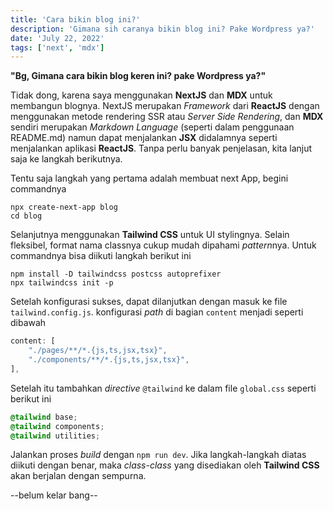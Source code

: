 ```yaml
---
title: 'Cara bikin blog ini?'
description: 'Gimana sih caranya bikin blog ini? Pake Wordpress ya?'
date: 'July 22, 2022'
tags: ['next', 'mdx']
---
```


**"Bg, Gimana cara bikin blog keren ini? pake Wordpress ya?"**

Tidak dong, karena saya menggunakan **NextJS** dan **MDX** untuk membangun blognya. NextJS merupakan 
<i>Framework</i> 
dari **ReactJS** dengan menggunakan metode rendering SSR atau <i>Server Side Rendering</i>, dan **MDX** sendiri
merupakan <i>Markdown Language</i> (seperti dalam penggunaan README.md) namun dapat menjalankan **JSX** didalamnya
seperti menjalankan aplikasi **ReactJS**. Tanpa perlu banyak penjelasan, kita lanjut saja ke langkah berikutnya.

Tentu saja langkah yang pertama adalah membuat next App, begini commandnya

```
npx create-next-app blog
cd blog
```

Selanjutnya menggunakan **Tailwind CSS** untuk UI stylingnya. Selain fleksibel, format nama classnya cukup mudah dipahami <i>pattern</i>nya.
Untuk commandnya bisa diikuti langkah berikut ini

```
npm install -D tailwindcss postcss autoprefixer
npx tailwindcss init -p
```
Setelah konfigurasi sukses, dapat dilanjutkan dengan masuk ke file `tailwind.config.js`.
konfigurasi <i>path</i> di bagian `content` menjadi seperti dibawah

```javascript
content: [
    "./pages/**/*.{js,ts,jsx,tsx}",
    "./components/**/*.{js,ts,jsx,tsx}",
],
```

Setelah itu tambahkan <i>directive</i> `@tailwind` ke dalam file `global.css` seperti berikut ini
```css
@tailwind base;
@tailwind components;
@tailwind utilities;
```

Jalankan proses <i>build</i> dengan `npm run dev`. Jika langkah-langkah diatas diikuti dengan benar, 
maka <i>class-class</i> yang disediakan oleh **Tailwind CSS** akan berjalan dengan sempurna.

--belum kelar bang--